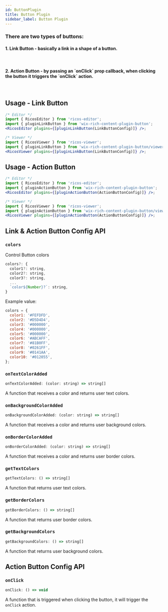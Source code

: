 ```yaml
---
id: ButtonPlugin
title: Button Plugin
sidebar_label: Button Plugin
---
```



<h3>There are two types of buttons:</h3>
<h4>1. Link Button - basically a link in a shape of a button.</h4>
<div className="card">
  <RicosEditorWithMobile
    content={createContent('Add a Link Button to check it out!')}
    placeholder={'Type here!'}
    plugins={[pluginLinkButton()]}
  />
</div>
<br />
<h4>
  2. Action Button - by passing an `onClick` prop callback, when clicking the button it triggers the
  `onClick` action.
</h4>
<div className="card">
  <RicosEditorWithMobile
    content={createContent('Add an Action Button to check it out!')}
    placeholder={'Type here!'}
    plugins={[pluginActionButton()]}
  />
</div>
<br />

## Usage - Link Button

```jsx
/* Editor */
import { RicosEditor } from 'ricos-editor';
import { pluginLinkButton } from 'wix-rich-content-plugin-button';
<RicosEditor plugins={[pluginLinkButton(LinkButtonConfig)]} />;

/* Viewer */
import { RicosViewer } from 'ricos-viewer';
import { pluginLinkButton } from 'wix-rich-content-plugin-button/viewer';
<RicosViewer plugins={[pluginLinkButton(LinkButtonConfig)]} />;
```

## Usage - Action Button

```jsx
/* Editor */
import { RicosEditor } from 'ricos-editor';
import { pluginActionButton } from 'wix-rich-content-plugin-button';
<RicosEditor plugins={[pluginActionButton(ActionButtonConfig)]} />;

/* Viewer */
import { RicosViewer } from 'ricos-viewer';
import { pluginActionButton } from 'wix-rich-content-plugin-button/viewer';
<RicosViewer plugins={[pluginActionButton(ActionButtonConfig)]} />;
```

## Link & Action Button Config API

### `colors`

Control Button colors

```jsx
colors?: {
  color1?: string,
  color2?: string,
  color3?: string,
  ...
  `color${Number}?`: string,
}
```

Example value:

```jsx
colors = {
  color1: '#FEFDFD',
  color2: '#D5D4D4',
  color3: '#000000',
  color4: '#000000',
  color5: '#000000',
  color6: '#ABCAFF',
  color7: '#81B0FF',
  color8: '#0261FF',
  color9: '#0141AA',
  color10: '#012055',
};
```

### `onTextColorAdded`

```jsx
onTextColorAdded: (color: string) => string[]
```

A function that receives a color and returns user text colors.

### `onBackgroundColorAdded`

```jsx
onBackgroundColorAdded: (color: string) => string[]
```

A function that receives a color and returns user background colors.

### `onBorderColorAdded`

```jsx
onBorderColorAdded: (color: string) => string[]
```

A function that receives a color and returns user border colors.

### `getTextColors`

```jsx
getTextColors: () => string[]
```

A function that returns user text colors.

### `getBorderColors`

```jsx
getBorderColors: () => string[]
```

A function that returns user border colors.

### `getBackgroundColors`

```jsx
getBackgroundColors: () => string[]
```

A function that returns user background colors.

## Action Button Config API

### `onClick`

```jsx
onClick: () => void
```

A function that is triggered when clicking the button, it will trigger the `onClick` action.
